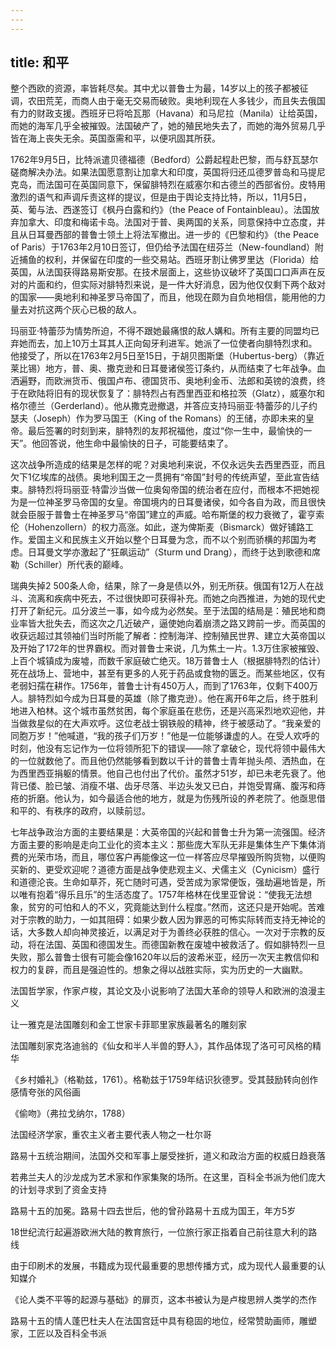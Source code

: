```yaml
---
---
---
```

title: 和平
---




整个西欧的资源，率皆耗尽矣。其中尤以普鲁士为最，14岁以上的孩子都被征调，农田荒芜，而商人由于毫无交易而破败。奥地利现在人多钱少，而且失去俄国有力的财政支援。西班牙已将哈瓦那（Havana）和马尼拉（Manila）让给英国，而她的海军几乎全被摧毁。法国破产了，她的殖民地失去了，而她的海外贸易几乎皆在海上丧失无余。英国亟需和平，以便巩固其所获。

1762年9月5日，比特派遣贝德福德（Bedford）公爵起程赴巴黎，而与舒瓦瑟尔磋商解决办法。如果法国愿意割让加拿大和印度，英国将归还瓜德罗普岛和马提尼克岛，而法国可在英国同意下，保留腓特烈在威塞尔和古德兰的西部省份。皮特用激烈的语气和声调斥责这样的提议，但是由于舆论支持比特，所以，11月5日，英、葡与法、西遂签订《枫丹白露和约》（the Peace of Fontainbleau）。法国放弃加拿大、印度和梅诺卡岛。法国对于普、奥两国的关系，同意保持中立态度，并且从日耳曼西部的普鲁士领土上将法军撤出。进一步的《巴黎和约》（the Peace of Paris）于1763年2月10日签订，但仍给予法国在纽芬兰（New-foundland）附近捕鱼的权利，并保留在印度的一些交易站。西班牙割让佛罗里达（Florida）给英国，从法国获得路易斯安那。在技术层面上，这些协议破坏了英国口口声声在反对的片面和约，但实际对腓特烈来说，是一件大好消息，因为他仅仅剩下两个敌对的国家——奥地利和神圣罗马帝国了，而且，他现在颇为自负地相信，能用他的力量去对抗这两个灰心已极的敌人。

玛丽亚·特蕾莎为情势所迫，不得不跟她最痛恨的敌人媾和。所有主要的同盟均已弃她而去，加上10万土耳其人正向匈牙利进军。她派了一位使者向腓特烈求和。他接受了，所以在1763年2月5日至15日，于胡贝图斯堡（Hubertus-berg）（靠近莱比锡）地方，普、奥、撒克逊和日耳曼诸侯签订条约，从而结束了七年战争。血洒遍野，而欧洲货币、俄国卢布、德国货币、奥地利金币、法郎和英镑的浪费，终于在欧陆将旧有的现状恢复了：腓特烈占有西里西亚和格拉茨（Glatz），威塞尔和格尔德兰（Gerderland）。他从撒克逊撤退，并答应支持玛丽亚·特蕾莎的儿子约瑟夫（Joseph）作为罗马国王（King of the Romans）的王储，亦即未来的皇帝。最后签署的时刻到来，腓特烈的友邦祝福他，度过“你一生中，最愉快的一天”。他回答说，他生命中最愉快的日子，可能要结束了。

这次战争所造成的结果是怎样的呢？对奥地利来说，不仅永远失去西里西亚，而且欠下1亿埃库的战债。奥地利国王之一贯拥有“帝国”封号的传统声望，至此宣告结束。腓特烈将玛丽亚·特雷沙当做一位奥匈帝国的统治者在应付，而根本不把她视为是一位神圣罗马帝国的女皇。帝国境内的日耳曼诸侯，如今各自为政，而且很快就会臣服于普鲁士在神圣罗马“帝国”建立的声威。哈布斯堡的权力衰微了，霍亨索伦（Hohenzollern）的权力高涨。如此，遂为俾斯麦（Bismarck）做好铺路工作。爱国主义和民族主义开始以整个日耳曼为念，而不以个别而骄横的邦国为考虑。日耳曼文学亦激起了“狂飙运动”（Sturm und Drang），而终于达到歌德和席勒（Schiller）所代表的巅峰。

瑞典失掉2 500条人命，结果，除了一身是债以外，别无所获。俄国有12万人在战斗、流离和疾病中死去，不过很快即可获得补充。而她之向西推进，为她的现代史打开了新纪元。瓜分波兰一事，如今成为必然矣。至于法国的结局是：殖民地和商业率皆大批失去，而这次之几近破产，逼使她向着崩溃之路又跨前一步。而英国的收获远超过其领袖们当时所能了解者：控制海洋、控制殖民世界、建立大英帝国以及开始了172年的世界霸权。而对普鲁士来说，几为焦土一片。1.3万住家被摧毁、上百个城镇成为废墟，而数千家庭破亡绝灭。18万普鲁士人（根据腓特烈的估计）死在战场上、营地中，甚至有更多的人死于药品或食物的匮乏。而某些地区，仅有老弱妇孺在耕作。1756年，普鲁士计有450万人，而到了1763年，仅剩下400万人。腓特烈如今成为日耳曼的英雄（除了撒克逊）。他在离开6年之后，终于胜利地进入柏林。这个城市虽然贫困，每个家庭虽在悲伤，还是兴高采烈地欢迎他，并当做救星似的在大声欢呼。这位老战士钢铁般的精神，终于被感动了。“我亲爱的同胞万岁！”他喊道，“我的孩子们万岁！”他是一位能够谦虚的人。在受人欢呼的时刻，他没有忘记作为一位将领所犯下的错误——除了拿破仑，现代将领中最伟大的一位就数他了。而且他仍然能够看到数以千计的普鲁士青年抛头颅、洒热血，在为西里西亚捐躯的情景。他自己也付出了代价。虽然才51岁，却已未老先衰了。他背已偻、脸已皱、消瘦不堪、齿牙尽落、半边头发又已白，并饱受胃痛、腹泻和痔疮的折磨。他认为，如今最适合他的地方，就是为伤残所设的养老院了。他亟思借和平的、有秩序的政府，以赎前愆。

七年战争政治方面的主要结果是：大英帝国的兴起和普鲁士升为第一流强国。经济方面主要的影响是走向工业化的资本主义：那些庞大军队无非是集体生产下集体消费的光荣市场，而且，哪位客户再能像这一位一样答应尽早摧毁所购货物，以便购买新的、更受欢迎呢？道德方面是战争使悲观主义、犬儒主义（Cynicism）盛行和道德沦丧。生命如草芥，死亡随时可遇，受苦成为家常便饭，强劫遍地皆是，所以唯有抱着“得乐且乐”的生活态度了。1757年格林在伐里亚曾说：“使我无法想象，贫穷的可怕和人的不义，究竟能达到什么程度。”然而，这还只是开始呢。苦难对于宗教的助力，一如其阻碍：如果少数人因为罪恶的可怖实际转而支持无神论的话，大多数人却向神灵接近，以满足对于为善终必获胜的信心。一次对于宗教的反动，将在法国、英国和德国发生。而德国新教在废墟中被救活了。假如腓特烈一旦失败，那么普鲁士很有可能会像1620年以后的波希米亚，经历一次天主教信仰和权力的复辟，而且是强迫性的。想象之得以战胜实际，实为历史的一大幽默。



法国哲学家，作家卢梭，其论文及小说影响了法国大革命的领导人和欧洲的浪漫主义



让一雅克是法国雕刻和金工世家卡菲耶里家族最著名的雕刻家



法国雕刻家克洛迪翁的《仙女和半人半兽的野人》，其作品体现了洛可可风格的精华



《乡村婚礼》（格勒兹，1761）。格勒兹于1759年结识狄德罗。受其鼓励转向创作感情夸张的风俗画



《偷吻》（弗拉戈纳尔，1788）



法国经济学家，重农主义者主要代表人物之一杜尔哥



路易十五统治期间，法国外交和军事上屡受挫折，道义和政治方面的权威日趋衰落



若弗兰夫人的沙龙成为艺术家和作家集聚的场所。在这里，百科全书派为他们庞大的计划寻求到了资金支持



路易十五的加冕。路易十四去世后，他的曾孙路易十五成为国王，年方5岁



18世纪流行起遍游欧洲大陆的教育旅行，一位旅行家正指着自己前往意大利的路线



由于印刷术的发展，书籍成为现代最重要的思想传播方式，成为现代人最重要的认知媒介



《论人类不平等的起源与基础》的扉页，这本书被认为是卢梭思辨人类学的杰作



路易十五的情人蓬巴杜夫人在法国宫廷中具有稳固的地位，经常赞助画师，雕塑家，工匠以及百科全书派